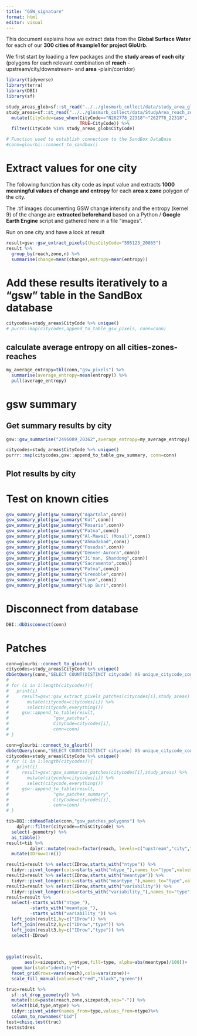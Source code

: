 ```yaml
---
title: "GSW_signature"
format: html
editor: visual
---
```


This document explains how we extract data from the **Global Surface Water** for each of our **300 cities of #sample1 for project GloUrb**.

We first start by loading a few packages and the **study areas of each city** (polygons for each relevant combination of **reach** -upstream/city/downstream- and **area** -plain/corridor)

```r
library(tidyverse)
library(terra)
library(DBI)
library(sf)

study_areas_glob=sf::st_read("../../glosmurb_collect/data/study_area_global.shp")
study_areas=sf::st_read("../../glosmurb_collect/data/StudyArea_reach_zone.shp") %>% 
  mutate(CityCode=case_when(CityCode=="N262778_22318"~"262778_22318",
                            TRUE~CityCode)) %>% 
  filter(CityCode %in% study_areas_glob$CityCode)

# Function used to establish connection to the SandBox DataBase
#conn=glourbi::connect_to_sandbox()
```

# Extract values for one city

The following function has city code as input value and extracts **1000 meaningful values of change and entropy** for each **area x zone** polygon of the city.

The .tif images documenting GSW change intensity and the entropy (kernel 9) of the change are **extracted beforehand** based on a Python / **Google Earth Engine** script and gathered here in a file "images".

Run on one city and have a look at result

```r
result=gsw::gsw_extract_pixels(thisCityCode="595123_20865")
result %>% 
  group_by(reach,zone,n) %>% 
  summarise(change=mean(change),entropy=mean(entropy))
```

# Add these results iteratively to a "gsw" table in the SandBox database

```r
citycodes=study_areas$CityCode %>% unique()
# purrr::map(citycodes,append_to_table_gsw_pixels, conn=conn)
```

## calculate average entropy on all cities-zones-reaches

```r
my_average_entropy=tbl(conn,"gsw_pixels") %>% 
  summarise(average_entropy=mean(entropy)) %>% 
  pull(average_entropy)
```

# gsw summary

## Get summary results by city

```r
gsw::gsw_summarise("2496089_20362",average_entropy=my_average_entropy)
```

```r
citycodes=study_areas$CityCode %>% unique()
purrr::map(citycodes,gsw::append_to_table_gsw_summary, conn=conn)
```

## Plot results by city

# Test on known cities

```r
gsw_summary_plot(gsw_summary("Agartala",conn)) 
gsw_summary_plot(gsw_summary("Kut",conn))
gsw_summary_plot(gsw_summary("Rosario",conn))
gsw_summary_plot(gsw_summary("Patna",conn))
gsw_summary_plot(gsw_summary("Al-Mawsil (Mosul)",conn)) 
gsw_summary_plot(gsw_summary("Ahmadabad",conn))
gsw_summary_plot(gsw_summary("Posadas",conn)) 
gsw_summary_plot(gsw_summary("Denver-Aurora",conn))
gsw_summary_plot(gsw_summary("Ji'nan, Shandong",conn))
gsw_summary_plot(gsw_summary("Sacramento",conn))
gsw_summary_plot(gsw_summary("Patna",conn))
gsw_summary_plot(gsw_summary("Grenoble",conn))
gsw_summary_plot(gsw_summary("Lyon",conn))
gsw_summary_plot(gsw_summary("Lop Buri",conn))
```

# Disconnect from database

```r
DBI::dbDisconnect(conn)
```

# Patches

```r
conn=glourbi::connect_to_glourb()
citycodes=study_areas$CityCode %>% unique()
dbGetQuery(conn,"SELECT COUNT(DISTINCT citycode) AS unique_citycode_count FROM gsw_patches;")
#   
# for (i in 1:length(citycodes)){
#   print(i)
#     result=gsw::gsw_extract_pixels_patches(citycodes[i],study_areas) %>% 
#       mutate(citycode=citycodes[i]) %>% 
#       select(citycode,everything())
#     gsw::append_to_table(result,
#                 "gsw_patches",
#                 CityCode=citycodes[i],
#                 conn=conn)
# }
```



```r
conn=glourbi::connect_to_glourb()
dbGetQuery(conn,"SELECT COUNT(DISTINCT citycode) AS unique_citycode_count FROM gsw_patches_summary;")
citycodes=study_areas$CityCode %>% unique()
# for (i in 1:length(citycodes)){
#   print(i)
#     result=gsw::gsw_summarise_patches(citycodes[i],study_areas) %>%
#       mutate(citycode=citycodes[i]) %>%
#       select(citycode,everything())
#     gsw::append_to_table(result,
#                 "gsw_patches_summary",
#                 CityCode=citycodes[i],
#                 conn=conn)
# }
```

```r
tib=DBI::dbReadTable(conn,"gsw_patches_polygons") %>%
    dplyr::filter(citycode==thisCityCode) %>% 
  select(-geometry) %>% 
  as_tibble()
result=tib %>%
         dplyr::mutate(reach=factor(reach, levels=c("upstream","city","downstream"))) %>% 
  mutate(IDrow=1:n())

result1=result %>% select(IDrow,starts_with("ntype")) %>% 
  tidyr::pivot_longer(cols=starts_with("ntype_"),names_to="type",values_to="ntype",names_prefix="ntype_") 
result2=result %>% select(IDrow,starts_with("meantype")) %>% 
  tidyr::pivot_longer(cols=starts_with("meantype_"),names_to="type",values_to="meantype",names_prefix="meantype_")
result3=result %>% select(IDrow,starts_with("variability")) %>% 
  tidyr::pivot_longer(cols=starts_with("variability_"),names_to="type",values_to="variability",names_prefix="variability_")
result=result %>% 
  select(-starts_with("ntype_"),
         -starts_with("meantype_"),
         -starts_with("variability_")) %>% 
  left_join(result1,by=c("IDrow")) %>%
  left_join(result2,by=c("IDrow","type")) %>% 
  left_join(result3,by=c("IDrow","type")) %>% 
  select(-IDrow)
                      
                    

ggplot(result,
       aes(x=sizepatch, y=ntype,fill=type, alpha=abs(meantype)/100))+
  geom_bar(stat="identity")+
  facet_grid(rows=vars(reach),cols=vars(zone))+
  scale_fill_manual(values=c("red","black","green"))

truc=result %>%
  sf::st_drop_geometry() %>%
  mutate(bid=paste(reach,zone,sizepatch,sep="-")) %>%
  select(bid,type,ntype) %>% 
  tidyr::pivot_wider(names_from=type,values_from=ntype)%>%
  column_to_rownames("bid") 
test=chisq.test(truc)
test$stdres
```
